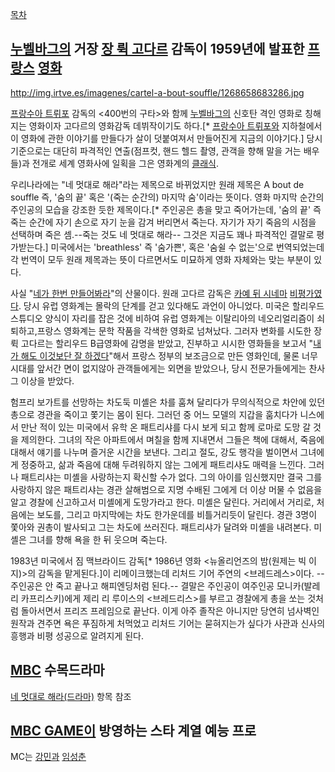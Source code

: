 [[목차]] 
== [[누벨바그]]의 거장 [[장 뤽 고다르]] 감독이 1959년에 발표한 [[프랑스]] [[영화]] ==
http://img.irtve.es/imagenes/cartel-a-bout-souffle/1268658683286.jpg

[[프랑수아 트뤼포]] 감독의 <400번의 구타>와 함께 [[누벨바그]]의 신호탄 격인 영화로 칭해지는 영화이자 고다르의 영화감독 데뷔작이기도 하다.[* [[프랑수아 트뤼포]]와 지하철에서 이 영화에 관한 이야기를 만들다가 살이 덧붙여져서 만들어진게 지금의 이야기다.] 당시 기준으로는 대단히 파격적인 연출(점프컷, 핸드 헬드 촬영, 관객을 향해 말을 거는 배우들)과 전개로 세계 영화사에 일획을 그은 영화계의 [[클래식]].

우리나라에는 "네 멋대로 해라"라는 제목으로 바뀌었지만 원래 제목은 A bout de souffle 즉, '숨의 끝' 혹은 '(죽는 순간의) 마지막 숨'이라는 뜻이다. 영화 마지막 순간의 주인공의 모습을 강조한 듯한 제목이다.[* 주인공은 총을 맞고 죽어가는데, '숨의 끝' 즉 죽는 순간에 자기 손으로 자기 눈을 감겨 버리면서 죽는다. 자기가 자기 죽음의 시점을 선택하며 죽은 셈.--죽는 것도 네 멋대로 해라-- 그것은 지금도 꽤나 파격적인 결말로 평가받는다.] 미국에서는 'breathless' 즉 '숨가쁜', 혹은 '숨쉴 수 없는'으로 번역되었는데 각 번역이 모두 원래 제목과는 뜻이 다르면서도 미묘하게 영화 자체와는 맞는 부분이 있다.

사실 "[[네가 한번 만들어봐라]]"의 산물이다. 원래 고다르 감독은 [[카예 뒤 시네마]] [[비평가]]였다. 당시 유럽 영화계는 몰락의 단계를 걷고 있다해도 과언이 아니었다. 미국은 할리우드 스튜디오 양식이 자리를 잡은 것에 비하여 유럽 영화계는 이탈리아의 네오리얼리즘이 쇠퇴하고,프랑스 영화계는 문학 작품을 각색한 영화로 넘쳐났다. 그러자 변화를 시도한 장 뤽 고다르는 할리우드 B급영화에 감명을 받았고, 진부하고 시시한 영화들을 보고서 "[[내가 해도 이것보단 잘 하겠다]]"해서 프랑스 정부의 보조금으로 만든 영화인데, 물론 너무 시대를 앞서간 면이 없지않아 관객들에게는 외면을 받았으나, 당시 전문가들에게는 찬사 그 이상을 받았다.

험프리 보가트를 선망하는 차도둑 미셸은 차를 훔쳐 달리다가 무의식적으로 차안에 있던 총으로 경관을 죽이고 쫓기는 몸이 된다. 그러던 중 어느 모델의 지갑을 훔치다가 니스에서 만난 적이 있는 미국에서 유학 온 패트리샤를 다시 보게 되고 함께 로마로 도망 갈 것을 제의한다. 그녀의 작은 아파트에서 며칠을 함께 지내면서 그들은 책에 대해서, 죽음에 대해서 얘기를 나누며 즐거운 시간을 보낸다. 그리고 절도, 강도 행각을 벌이면서 그녀에게 정중하고, 삶과 죽음에 대해 두려워하지 않는 그에게 패트리샤도 매력을 느낀다. 그러나 패트리샤는 미셸을 사랑하는지 확신할 수가 없다. 그의 아이를 임신했지만 결국 그를 사랑하지 않은 패트리샤는 경관 살해범으로 지명 수배된 그에게 더 이상 머물 수 없음을 알고 경찰에 신고하고서 미셸에게 도망가라고 한다. 미셸은 달린다. 거리에서 거리로, 처음에는 보도를, 그리고 마지막에는 차도 한가운데를 비틀거리듯이 달린다. 경관 3명이 쫓아와 권총이 발사되고 그는 차도에 쓰러진다. 패트리샤가 달려와 미셸을 내려본다. 미셸은 그녀를 향해 욕을 한 뒤 웃으며 죽는다.

1983년 미국에서 짐 맥브라이드 감독[* 1986년 영화 <뉴올리언즈의 밤(원제는 빅 이지)>의 감독을 맡게된다.]이 리메이크했는데 리처드 기어 주연의 <브레드레스>이다. --주인공은 안 죽고 끝나고 해피엔딩처럼 된다.-- 결말은 주인공이 여주인공 모니카(발레리 카프리스키)에게 제리 리 루이스의 <브레드리스>를 부르고 경찰에게 총을 쏘는 것처럼 돌아서면서 프리즈 프레임으로 끝난다. 이게 아주 졸작은 아니지만 당연히 넘사벽인 원작과 견주면 욕은 푸짐하게 처먹었고 리처드 기어는 묻혀지는가 싶다가 사관과 신사의 흥행과 비평 성공으로 알려지게 된다.

== [[MBC]] 수목드라마 == 

[[네 멋대로 해라(드라마)]] 항목 참조

== [[MBC GAME]]이 방영하는 스타 계열 예능 프로 ==
MC는 [[강민]]과 [[임성춘]]
